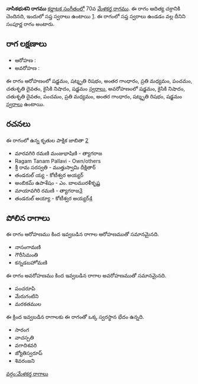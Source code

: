 {{Infobox ragam
	| name          	= నాసికభుశని
	| synonym	    	= 
	| mela          	= 70
	| chakra        	= ఆదిత్య
	| janaka        	= 
	| type          	= సంపూర్ణ
	| arohanam      	= {{svaraC|S|R3|G3|M2|P|D2|N2|S'}} 
	| avarohanam    	= {{svaraC|S'|N2|D2|P|M2|G3|R3|S}}
	| jeeva         	=
	| chhaya        	=
	| nyasa         	=
	| vishesha      	= 
	| equivalent  		= 
}}
{{కర్ణాటక సంగీత రాగాలు}}
'''నాసికభుశని రాగము''' [[కర్ణాటక సంగీతం]]లో 70వ [[మేళకర్త రాగము]]. ఈ రాగం ఆదిత్య చక్రానికి చెందినది, ఇందులో సప్త స్వరాలు ఉంటాయి [https://en.wikipedia.org/wiki/Melakarta]. ఈ రాగంలో సప్త స్వరాలు ఉండడం వల్ల దీనిని సంపూర్ణ రాగం అంటారు.


==రాగ లక్షణాలు==


* ఆరోహణ : {{svaraC|S|R3|G3|M2|P|D2|N2|S'}} 
* అవరోహణ : {{svaraC|S'|N2|D2|P|M2|G3|R3|S}}

ఈ రాగం ఆరోహణంలో షడ్జమం, షట్శృతి రిషభం, అంతర గాంధారం, ప్రతి మధ్యమం, పంచమం, చతుశృతి దైవతం, కైసికి నిషాదం, షడ్జమం [[స్వరాలు]], అవరోహణంలో షడ్జమం, కైసికి నిషాదం, చతుశృతి దైవతం, పంచమం, ప్రతి మధ్యమం, అంతర గాంధారం, షట్శృతి రిషభం, షడ్జమం [[స్వరాలు]] ఉంటాయి.

==రచనలు==
ఈ రాగంలో ఉన్న కృతుల పాక్షిక జాబితా [https://github.com/ssrihari/ragavardhini/blob/master/ragas/kritis.psv]
* మారవగిరి రమణి మంజుభాషిణి - త్యాగరాజ
* Ragam Tanam Pallavi - Own/others
* శ్రీ రామ సరస్వతి - ముత్తుస్వామి దీక్షితార్
* తండరుల్ య్య - కోటీశ్వర అయ్యర్
* అంబికమ్ ఉపాశేషం - ఎం. బాలమురళీకృష్ణ
* మాయావగిరి రమణి - త్యాగరాజ[http://www.karnatik.com/c1235.shtml]
* తండరుల్ అయ్యా - కోటీశ్వర అయ్యర్[http://www.karnatik.com/c1858.shtml]




==పోలిన రాగాలు==
ఈ రాగం ఆరోహణము కింద ఇవ్వబడిన రాగాల ఆరోహణముతో సమానమైనది.
* నాసంగామణి
* గౌరీసిమంతి
* కన్నడబహోమణి

ఈ రాగం అవరోహణము కింద ఇవ్వబడిన రాగాల అవరోహణముతో సమానమైనది.
* పంచరూపి
* మేరుగంటిని
* మరకతముల

ఈ క్రింద ఇవ్వబడిన రాగాలకు ఈ రాగంతో ఒక్క స్వరస్థాన భేదం ఉన్నది.
* సారంగ
* వాచస్పతి
* వగాదిశవరి
* జ్యోతిస్వరూప్
* శివరంజని



[[వర్గం:మేళకర్త రాగాలు]]
